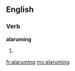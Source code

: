 ==English==

===Verb===
'''alaruming'''

# {{archaic}} {{rare}} {{present participle of|[[alarum]]}}

[[fr:alaruming]]
[[my:alaruming]]